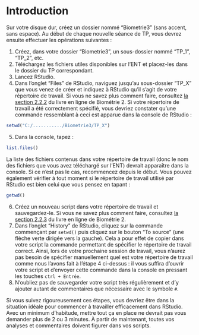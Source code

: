 # Introduction {#intro}

Sur votre disque dur, créez un dossier nommé "Biometrie3" (sans accent, sans espace).
Au début de chaque nouvelle séance de TP, vous devrez ensuite effectuer les opérations suivantes :

1. Créez, dans votre dossier "Biometrie3", un sous-dossier nommé "TP_1", "TP_2", etc.
2. Téléchargez les fichiers utiles disponibles sur l'ENT et placez-les dans le dossier du TP correspondant.
3. Lancez RStudio.
4. Dans l'onglet "Files" de RStudio, naviguez jusqu'au sous-dossier "TP_X" que vous venez de créer et indiquez à RStudio qu'il s'agit de votre répertoire de travail. Si vous ne savez plus comment faire, consultez [la section 2.2.2](https://besibo.github.io/Biometrie2/bases.html#le-repertoire-de-travail) du livre en ligne de Biométrie 2. Si votre répertoire de travail a été correctement spécifié, vous devriez constater qu'une commande ressemblant à ceci est apparue dans la console de RStudio :
```r
setwd("C:/.........../Biometrie3/TP_X")
```
5. Dans la console, tapez :
```r
list.files()
```
La liste des fichiers contenus dans votre répertoire de travail (donc le nom des fichiers que vous avez téléchargé sur l'ENT) devrait apparaître dans la console. Si ce n'est pas le cas, recommencez depuis le début. Vous pouvez également vérifier à tout moment si le répertoire de travail utilisé par RStudio est bien celui que vous pensez en tapant :
```r
getwd()
```

6. Créez un nouveau script dans votre répertoire de travail et sauvegardez-le. Si vous ne savez plus comment faire, consultez [la section 2.2.3](https://besibo.github.io/Biometrie2/bases.html#les-scripts) du livre en ligne de Biométrie 2.
7. Dans l'onglet "History" de RStudio, cliquez sur la commande commençant par `setwd()` puis cliquez sur le bouton "To source" (une flèche verte dirigée vers la gauche). Cela a pour effet de copier dans votre script la commande permettant de spécifier le répertoire de travail correct. Ainsi, lors de votre prochaine session de travail, vous n'aurez pas besoin de spécifier manuellement quel est votre répertoire de travail comme nous l'avons fait à l'étape 4 ci-dessus : il vous suffira d'ouvrir votre script et d'envoyer cette commande dans la console en pressant les touches `ctrl + Entrée`.
8. N'oubliez pas de sauvegarder votre script très régulièrement et d'y ajouter autant de commentaires que nécessaire avec le symbole `#`.

Si vous suivez rigoureusement ces étapes, vous devriez être dans la situation idéale pour commencer à travailler efficacement dans RStudio. Avec un minimum d'habitude, mettre tout ça en place ne devrait pas vous demander plus de 2 ou 3 minutes. À partir de maintenant, toutes vos analyses et commentaires doivent figurer dans vos scripts.
